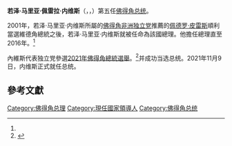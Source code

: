{{Infobox officeholder
| name              = José Maria Neves
| image          = José Maria Neves.jpg
| caption             = 2014年攝
| office2             = [[佛得角總理|佛得角總理]]
| president2          = {{nowrap|[[安東尼奧·馬斯卡雷尼亞斯·蒙特羅|安東尼奧·馬斯卡雷尼亞斯·蒙特羅]]}}<br />[[佩德羅·皮雷斯|佩德羅·皮雷斯]]<br />[[若熱·卡洛斯·豐塞卡|若熱·卡洛斯·豐塞卡]]
| term_start2         = 2001年2月1日
| term_end2           = 2016年4月22日
| predecessor2        = [[瓜爾貝托·多羅薩里奧|瓜爾貝托·多羅薩里奧]]
| successor2          = [[烏利塞斯·科雷亞·席爾瓦|烏利塞斯·科雷亞·席爾瓦]]
| office            = 第5任[[佛得角总统|佛得角总统]]
| primeminister       = [[烏利塞斯·科雷亞·席爾瓦|烏利塞斯·科雷亞·席爾瓦]]
| term_start          = 2021年11月9日<ref name="Opposition candidate Neves wins Cape Verde election"/>
| term_end            = 
| predecessor     = [[若熱·卡洛斯·豐塞卡|若熱·卡洛斯·豐塞卡]]
| birth_name          = José Maria Pereira Neves
| birth_date          = {{birth date and age|1960|3|28|df=y}}
| birth_place         = [[葡屬佛得角|葡屬佛得角]][[聖卡塔琳娜縣|聖卡塔琳娜縣]]
| death_date          = 
| death_place         = 
| party               = [[佛得角非洲独立党|佛得角非洲独立党]]
| education           = [[Fundação_Getulio_Vargas|Getúlio Vargas Foundation]]
}}

'''若泽·马里亚·佩雷拉·内维斯'''（{{lang-pt|José Maria Pereira Neves}}，{{IPA-pt|ʒuˈzɛ mɐˈɾiɐ pɨˈɾejɾɐ ˈnɛvɨʃ}}，{{bd|1960年|3月28日|catIdx=N}}）第五任[[佛得角总统|佛得角总统]]。

2001年，若泽·马里亚·内维斯所屬的[[佛得角非洲独立党|佛得角非洲独立党]]推薦的[[佩德罗·皮雷斯|佩德罗·皮雷斯]]順利當選維德角總統之後，若泽·马里亚·内维斯就被任命為該國總理。他擔任總理直至2016年。<ref name=r2021/>

內維斯代表独立党參選[[2021年佛得角總統選舉|2021年佛得角總統選舉]]。<ref name=r2021>{{cite news |url=https://www.reuters.com/world/africa/cape-verde-eyeing-economic-recovery-votes-new-president-2021-10-17/ |title=Opposition candidate Neves nears victory in Cape Verde presidential election |publisher=Reuters |date=2021-10-17 |accessdate=2021-10-18 |archive-date=2021-10-22 |archive-url=https://web.archive.org/web/20211022033316/https://www.reuters.com/world/africa/cape-verde-eyeing-economic-recovery-votes-new-president-2021-10-17/ |dead-url=no }}</ref>并成功当选总统。2021年11月9日，内维斯正式就任总统。

==參考文獻==
{{reflist}}

{{start box}}
{{s-off}}
{{s-bef|before=[[若热·卡洛斯·丰塞卡|若热·卡洛斯·丰塞卡]]}}
{{s-ttl|title=[[佛得角总统|佛得角总统]]|years=2021年－}}
{{s-aft|after=现任}}
{{s-bef|before=[[瓜尔贝托·多罗萨里奥|瓜尔贝托·多罗萨里奥]]}}
{{s-ttl|title=[[佛得角总理|佛得角总理]]|years=2001年－2016年}}
{{s-aft|after=[[烏利塞斯·科雷亞·席爾瓦|烏利塞斯·科雷亞·席爾瓦]]}}
{{end box}}

{{CapeVerdePMs}}
{{CapeVerdePresidents}}
{{Authority control}}
{{DEFAULTSORT:Neves, Jose Maria}}
[[Category:佛得角总理|Category:佛得角总理]]
[[Category:現任國家領導人|Category:現任國家領導人]]
[[Category:佛得角总统|Category:佛得角总统]]
{{CapeVerde-bio-stub}}